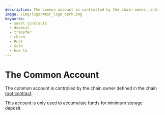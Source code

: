 ```yaml
---
description: The common account is controlled by the chain owner, and is used to store funds collected by fees, invalid contracts or sent to the L1 chain address.
image: /img/logo/WASP_logo_dark.png
keywords:
  - smart contracts
  - deposit
  - transfer
  - chain
  - Rust
  - Solo
  - how to
---
```



# The Common Account

The common account is controlled by the chain owner defined in the chain [root contract](../core_contracts/root.md).

This account is only used to accumulate funds for minimum storage deposit.
